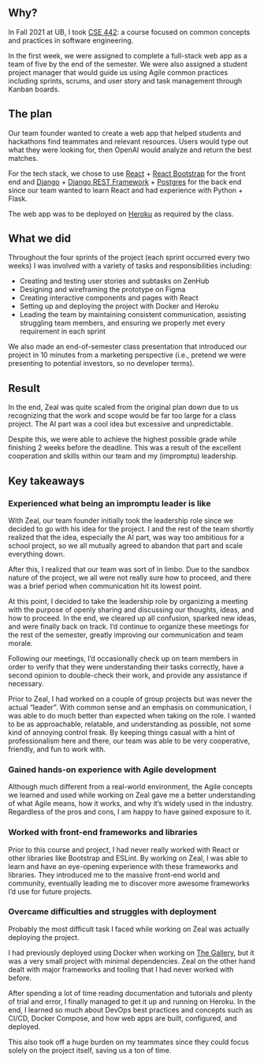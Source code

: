 ## Why?

In Fall 2021 at UB, I took [CSE 442](https://catalog.buffalo.edu/courses/?abbr=CSE&num=442): a course focused on common concepts and practices in software engineering.

In the first week, we were assigned to complete a full-stack web app as a team of five by the end of the semester. We were also assigned a student project manager that would guide us using Agile common practices including sprints, scrums, and user story and task management through Kanban boards.

## The plan

Our team founder wanted to create a web app that helped students and hackathons find teammates and relevant resources. Users would type out what they were looking for, then OpenAI would analyze and return the best matches.

For the tech stack, we chose to use [React](https://reactjs.org/) + [React Bootstrap](https://react-bootstrap.github.io/) for the front end and [Django](https://www.djangoproject.com/) + [Django REST Framework](https://www.django-rest-framework.org/) + [Postgres](https://www.postgresql.org/) for the back end since our team wanted to learn React and had experience with Python + Flask.

The web app was to be deployed on [Heroku](https://www.heroku.com/) as required by the class.

## What we did

Throughout the four sprints of the project (each sprint occurred every two weeks) I was involved with a variety of tasks and responsibilities including:

- Creating and testing user stories and subtasks on ZenHub
- Designing and wireframing the prototype on Figma
- Creating interactive components and pages with React
- Setting up and deploying the project with Docker and Heroku
- Leading the team by maintaining consistent communication, assisting struggling team members, and ensuring we properly met every requirement in each sprint

We also made an end-of-semester class presentation that introduced our project in 10 minutes from a marketing perspective (i.e., pretend we were presenting to potential investors, so no developer terms).

## Result

In the end, Zeal was quite scaled from the original plan down due to us recognizing that the work and scope would be far too large for a class project. The AI part was a cool idea but excessive and unpredictable.

Despite this, we were able to achieve the highest possible grade while finishing 2 weeks before the deadline. This was a result of the excellent cooperation and skills within our team and my (impromptu) leadership.

## Key takeaways

### Experienced what being an impromptu leader is like

With Zeal, our team founder initially took the leadership role since we decided to go with his idea for the project. I and the rest of the team shortly realized that the idea, especially the AI part, was way too ambitious for a school project, so we all mutually agreed to abandon that part and scale everything down.

After this, I realized that our team was sort of in limbo. Due to the sandbox nature of the project, we all were not really sure how to proceed, and there was a brief period when communication hit its lowest point.

At this point, I decided to take the leadership role by organizing a meeting with the purpose of openly sharing and discussing our thoughts, ideas, and how to proceed. In the end, we cleared up all confusion, sparked new ideas, and were finally back on track. I’d continue to organize these meetings for the rest of the semester, greatly improving our communication and team morale.

Following our meetings, I’d occasionally check up on team members in order to verify that they were understanding their tasks correctly, have a second opinion to double-check their work, and provide any assistance if necessary. 

Prior to Zeal, I had worked on a couple of group projects but was never the actual “leader”. With common sense and an emphasis on communication, I was able to do much better than expected when taking on the role. I wanted to be as approachable, relatable, and understanding as possible, not some kind of annoying control freak. By keeping things casual with a hint of professionalism here and there, our team was able to be very cooperative, friendly, and fun to work with.

### Gained hands-on experience with Agile development

Although much different from a real-world environment, the Agile concepts we learned and used while working on Zeal gave me a better understanding of what Agile means, how it works, and why it’s widely used in the industry. Regardless of the pros and cons, I am happy to have gained exposure to it.

### Worked with front-end frameworks and libraries

Prior to this course and project, I had never really worked with React or other libraries like Bootstrap and ESLint. By working on Zeal, I was able to learn and have an eye-opening experience with these frameworks and libraries. They introduced me to the massive front-end world and community, eventually leading me to discover more awesome frameworks I’d use for future projects.

### Overcame difficulties and struggles with deployment

Probably the most difficult task I faced while working on Zeal was actually deploying the project.

I had previously deployed using Docker when working on [The Gallery](https://www.tommychow.com/projects/the-gallery), but it was a very small project with minimal dependencies. Zeal on the other hand dealt with major frameworks and tooling that I had never worked with before.

After spending a lot of time reading documentation and tutorials and plenty of trial and error, I finally managed to get it up and running on Heroku. In the end, I learned so much about DevOps best practices and concepts such as CI/CD, Docker Compose, and how web apps are built, configured, and deployed.

This also took off a huge burden on my teammates since they could focus solely on the project itself, saving us a ton of time.